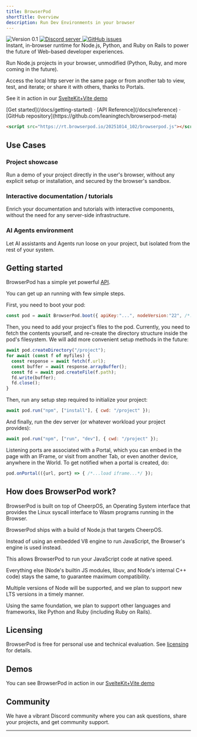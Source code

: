 ```yaml
---
title: BrowserPod
shortTitle: Overview
description: Run Dev Environments in your browser
---
```



<div class="not-prose flex gap-2 mb-2">
	<img
		src="https://img.shields.io/badge/version-0.1-orange"
		alt="Version 0.1"
	/>
	<a href="https://discord.leaningtech.com/">
		<img
			src="https://img.shields.io/discord/988743885121548329?color=%237289DA&logo=discord&logoColor=ffffff"
			alt="Discord server"
		/>
	</a>
	<a href="https://github.com/leaningtech/browserpod-meta/issues">
		<img
			src="https://img.shields.io/github/issues/leaningtech/browserpod-meta.svg?logo=github"
			alt="GitHub issues"
		/>
	</a>
</div>

<div class="text-lg">
  Instant, in-browser runtime for Node.js, Python, and Ruby on Rails to power the future of Web-based developer experiences.

  Run Node.js projects in your browser, unmodified (Python, Ruby, and more coming in the future).

  Access the local http server in the same page or from another tab to view, test, and iterate; or share it with others, thanks to Portals.

  See it in action in our [SvelteKit+Vite demo](https://vitedemo.browserpod.io)
</div>

<div class="m-4 flex justify-center">
	[Get started](/docs/getting-started) · [API
	Reference](/docs/reference) · [GitHub
	repository](https://github.com/leaningtech/browserpod-meta)
</div>

```html
<script src="https://rt.browserpod.io/20251014_102/browserpod.js"></script>
```

## Use Cases

### Project showcase

Run a demo of your project directly in the user's browser, without any explicit setup or installation, and secured by the browser's sandbox.

### Interactive documentation / tutorials

Enrich your documentation and tutorials with interactive components, without the need for any server-side infrastructure.

### AI Agents environment

Let AI assistants and Agents run loose on your project, but isolated from the rest of your system.


## Getting started

BrowserPod has a simple yet powerful [API](/docs/reference).

You can get up an running with few simple steps.

First, you need to boot your pod:

```js
const pod = await BrowserPod.boot({ apiKey:"...", nodeVersion:"22", /*...*/});
```

Then, you need to add your project's files to the pod. Currently, you need to fetch the contents yourself, and re-create the directory structure inside the pod's filesystem. We will add more convenient setup methods in the future:

```js
await pod.createDirectory("/project");
for await (const f of myfiles) {
  const response = await fetch(f.url);
  const buffer = await response.arrayBuffer();
  const fd = await pod.createFile(f.path);
  fd.write(buffer);
  fd.close();
}
```

Then, run any setup step required to initialize your project:

```js
await pod.run("npm", ["install"], { cwd: "/project" });
```

And finally, run the dev server (or whatever workload your project provides):

```js
await pod.run("npm", ["run", "dev"], { cwd: "/project" });
```


Listening ports are associated with a Portal, which you can embed in the page with an IFrame, or visit from another Tab, or even another device, anywhere in the World.
To get notified when a portal is created, do:

```js
pod.onPortal(({url, port} => { /*...load iframe...*/ });
```

## How does BrowserPod work?

BrowserPod is built on top of CheerpOS, an Operating System interface that provides the Linux syscall interface to Wasm programs running in the Browser.

BrowserPod ships with a build of Node.js that targets CheerpOS.

Instead of using an embedded V8 engine to run JavaScript, the Browser's engine is used instead.

This allows BrowserPod to run your JavaScript code at native speed.

Everything else (Node's builtin JS modules, libuv, and Node's internal C++ code) stays the same, to guarantee maximum compatibility.

Multiple versions of Node will be supported, and we plan to support new LTS versions in a timely manner.

Using the same foundation, we plan to support other languages and frameworks, like Python and Ruby (including Ruby on Rails).

## Licensing

BrowserPod is free for personal use and technical evaluation. See [licensing](/docs/licensing) for details.

## Demos

You can see BrowserPod in action in our [SvelteKit+Vite demo](https://vitedemo.browserpod.io)

## Community

We have a vibrant Discord community where you can ask questions, share your projects, and get community support.

<LinkButton
	type="discord"
	href={DISCORD_URL}
	iconLeft="fa-brands:discord"
	label="Join our Discord server"
/>

<LinkButton
	type="secondary"
	href="https://twitter.com/leaningtech"
	iconLeft="fa-brands:twitter"
	label="Follow us on Twitter"
/>

---

